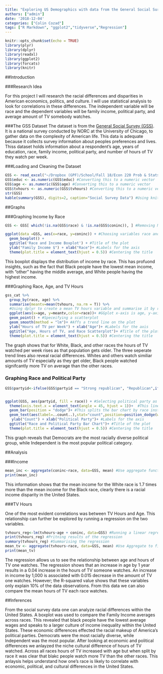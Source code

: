 ```yaml
---
title: "Exploring US Demographics with data from the General Social Survey"
authors: ["admin"]
date: '2018-12-04'
categories: ["Colin Cozad"]
tags: ["R Markdown", "ggplot2","tidyverse","Regression"]
---
```


```r
knitr::opts_chunk$set(echo = TRUE)
library(plyr)
library(dplyr)
library(readxl)
library(ggplot2)
library(forcats)
library(knitr)
```


##Introduction

###Research Idea

For this project I will research the racial differences and disparities in American economics, politics, and culture. I will use statistical analysis to look for correlations in these differences. The independent variable will be race and the dependent variables will be family income, political party, and average amount of TV somebody watches. 

###The GSS Dataset
The dataset is from the [General Social Survey (GSS)](https://gssdataexplorer.norc.org/). It is a national survey conducted by NORC at the University of Chicago, to gather data on the complexity of American life. This data is adequate because it collects survey information about peoples preferences and lives. Thiss dataset holds information about a respondent's age, years of education, race, family income, political party, and number of hours of TV they watch per week. 


###Loading and Cleaning the Dataset
```r
GSS <- read_excel("~/Dropbox (GPF)/School/Fall 18/Econ 220 Prob & Stats for Economist/Lab/GSS.xls")
GSS$educ <- as.numeric(GSS$educ) #Converting this to a numeric vector
GSS$age <- as.numeric(GSS$age) #Converting this to a numeric vector
GSS$tvhours <- as.numeric(GSS$tvhours) #Converting this to a numeric vector
str(GSS)
kable(summary(GSS), digits=2, caption="Social Survey Data") #Using knitr package to create a table
```

##Graphs

###Graphing Income by Race

```r
GSS <- GSS[ which(!is.na(GSS$race) & !is.na(GSS$coninc)), ] #Removing NA values

ggplot(data =GSS, aes(x=race, y=coninc)) + #Choosing variables race and family income
  geom_boxplot() +
  ggtitle('Race and Income Boxplot') + #Title of the plot
  ylab("Family Income $") + xlab("Race")+ #Labels for the axis
  theme(plot.title = element_text(hjust = 0.5)) #Centering the title
```

This boxplot displays the distribution of income by race. This has profuond insights, such as the fact that Black people have the lowest mean income, with "other" having the middle average, and White people having the highest income.

###Graphing Race, Age, and TV Hours

```r
gss_cat %>%
  group_by(race, age) %>%
  summarise(meantv=mean(tvhours, na.rm = T)) %>% 
  #Using dplyr to create a mean TV hours variable and summarise it by race and age
  ggplot(aes(x=age, y=meantv,color=race))+ #GGplot x-axis is age, y-axis is Mean TV Hours, and Color is race
  geom_point() + #Speceifying a scatterplot
  geom_smooth(method = "lm")+ #Affs a trend line on the plot
  ylab("Hours of TV per Week") + xlab("Age")+ #Labels for the axis
  ggtitle("Age, Hours of TV, and Race Scatterplot")+ #Title of the plot
  theme(plot.title = element_text(hjust = 0.5)) #Centering the title
```


The graph shows that for White, Black, and other races the hours of TV watched per week rises as that population gets older. The three seperate trend lines also reveal racial differences. Whites and others watch similiar amounts of TV especially as they get older, Black people watched signifcantly more TV on average than the other races.  

### Graphing Race and Political Party

```r
GSS$partyid<-ifelse(GSS$partyid == "Strong republican", "Republican",ifelse(GSS$partyid == "Not str republican", "Republican", ifelse(GSS$partyid == "Ind, near rep", "Republican", ifelse(GSS$partyid == "Ind, near dem", "Democrat", ifelse(GSS$partyid == "Not str democrat", "Democrat",ifelse(GSS$partyid == "Strong Democrat", "Democrat", "Independent" )))))) #Using an ifelse ladder to combine political party identification into Democrat, Repubican, Independent


ggplot(GSS, aes(partyid, fill = race)) + #Selecting political party as variable and race as group value
  theme(axis.text.x = element_text(angle = 45, hjust = 1))+  #This line tilts the axis names so they are readable
  geom_bar(position = "dodge")+ #This splits the bar chart by race instead of stacking the bars
  geom_text(aes(label=..count..),stat="count",position=position_dodge(width=0.9), vjust=-0.25)+ #Adds labels to each bar
   ylab("Count") + xlab("Political Party")+ #Labels for the axis
  ggtitle("Race and Political Party Bar Chart")+ #Title of the plot
  theme(plot.title = element_text(hjust = 0.5)) #Centering the title
```

This graph reveals that Democrats are the most racially diverse political group, while Independent is the most popular political category. 



##Analysis

###Income

```r
mean_inc <- aggregate(coninc~race, data=GSS, mean) #Use aggregate function to take mean of family income for each race
print(mean_inc)
```

This information shows that the mean income for the White race is 1.7 times more than the mean income for the Black race, clearly there is a racial income disparity in the United States. 

###TV Hours

One of the most evident correlations was between TV Hours and Age. This relationship can further be explored by running a regression on the two variables. 

```r
tvhours_reg<-lm(tvhours~age + coninc, data=GSS) #Running a linear regression on TV hours and Age
print(tvhours_reg) #Pritning results of the regression
summary(tvhours_reg) #Summarising the regression
mean_tv <- aggregate(tvhours~race, data=GSS, mean) #Use Aggregate to find mean TV Hours per Race
print(mean_tv)
```
The regression allows us to see the relationship between age and hours of TV one watches. The regression shows that an increase in age by 1 year results in a 0.04 increase in the hours of TV someone watches. An increase in income by 1,000 is associated with 0.015 decrease in the amount of TV one watches. However; the R-squared value shows that these variables only explain 10% of the data observations. From this data we can also compare the mean hours of TV each race watches. 


##Inferences 

From the social survey data one can analyze racial differences within the United States. A boxplot was used to compare the Family Income averages across races. This revealed that black people have the lowest average wages and speaks to a larger culture of income inequality within the United States. These economic differences effected the racial makeup of America's political parties. Democrats were the most racially diverse, while Independent was the most popular. After looking at economic and political differences we anlayzed the niche cultural difference of hours of TV watched. Across all races hours of TV increased with age but when split by race it was clear that blakc people watch more TV than the other races. This anlaysis helps understand how one's race is likely to correlate with economic, political, and cultural differences in the United States. 